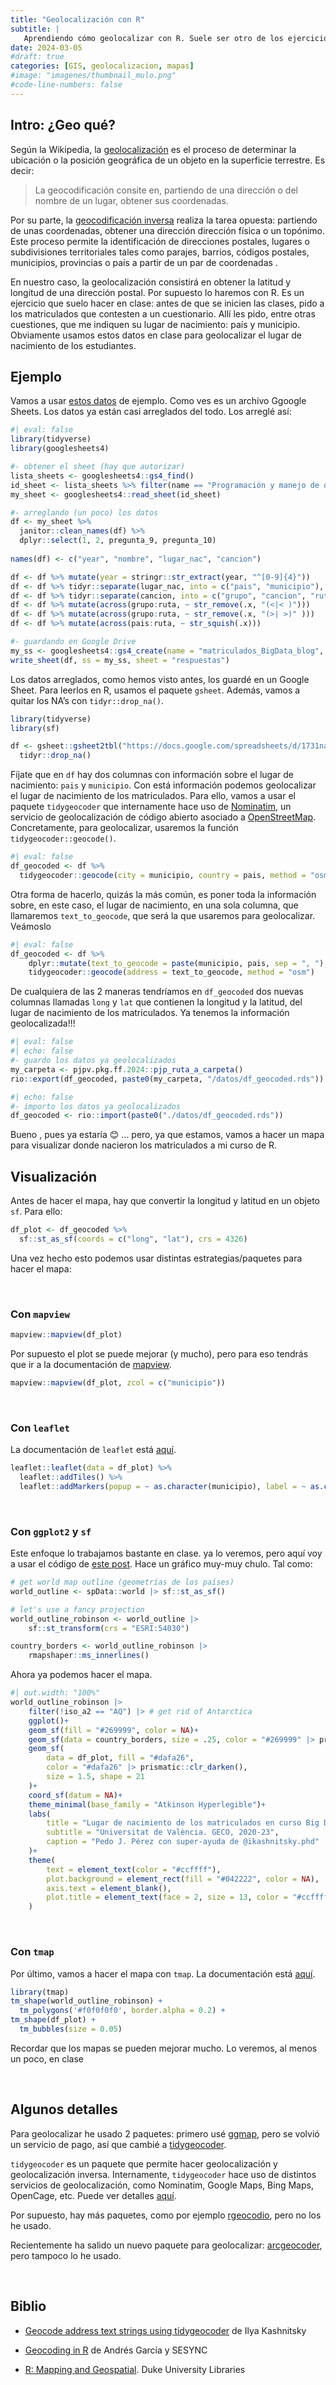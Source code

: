```yaml
---
title: "Geolocalización con R"
subtitle: | 
   Aprendiendo cómo geolocalizar con R. Suele ser otro de los ejercicios que hago en clase
date: 2024-03-05
#draft: true
categories: [GIS, geolocalizacion, mapas]
#image: "imagenes/thumbnail_mulo.png"
#code-line-numbers: false
---
```




## Intro: ¿Geo qué?

Según la Wikipedia, la [geolocalización](https://es.wikipedia.org/wiki/Geolocalizaci%C3%B3n) es el proceso de determinar la ubicación o la posición geográfica de un objeto en la superficie terrestre. Es decir:

> La geocodificación consite en, partiendo de una dirección o del nombre de un lugar, obtener sus coordenadas. 

Por su parte, la [geocodificación inversa](https://es.wikipedia.org/wiki/Geocodificaci%C3%B3n_inversa) realiza la tarea opuesta: partiendo de unas coordenadas, obtener una dirección dirección física o un topónimo. Este proceso permite la identificación de direcciones postales, lugares o subdivisiones territoriales tales como parajes, barrios, códigos postales, municipios, provincias o país a partir de un par de coordenadas .

En nuestro caso, la geolocalización consistirá en obtener la latitud y longitud de una dirección postal. Por supuesto lo haremos con R. Es un ejercicio que suelo hacer en clase: antes de que se inicien las clases, pido a los matriculados  que contesten a un cuestionario. Allí les pido, entre otras cuestiones, que me indiquen su lugar de nacimiento: país y municipio. Obviamente usamos estos datos en clase para geolocalizar el lugar de nacimiento de los estudiantes.


## Ejemplo 

Vamos a usar [estos datos](https://docs.google.com/spreadsheets/d/1731na00Pck0mE0zx3k217wf6FntW2APTDXw2nliylB0/edit#gid=1571489266) de ejemplo. Como ves es un archivo Ggoogle Sheets. Los datos ya están casi arreglados del todo. Los arreglé así:




```r
#| eval: false
library(tidyverse)
library(googlesheets4)  

#- obtener el sheet (hay que autorizar)
lista_sheets <- googlesheets4::gs4_find()  
id_sheet <- lista_sheets %>% filter(name == "Programación y manejo de datos (2019-2020) (respuestas)") %>% pull(id)
my_sheet <- googlesheets4::read_sheet(id_sheet)   

#- arreglando (un poco) los datos
df <- my_sheet %>% 
  janitor::clean_names(df) %>% 
  dplyr::select(1, 2, pregunta_9, pregunta_10) 
  
names(df) <- c("year", "nombre", "lugar_nac", "cancion")

df <- df %>% mutate(year = stringr::str_extract(year, "^[0-9]{4}"))
df <- df %>% tidyr::separate(lugar_nac, into = c("pais", "municipio"), sep = " - ") 
df <- df %>% tidyr::separate(cancion, into = c("grupo", "cancion", "ruta"), sep = " - ") 
df <- df %>% mutate(across(grupo:ruta, ~ str_remove(.x, "(<|< )")))
df <- df %>% mutate(across(grupo:ruta, ~ str_remove(.x, "(>| >)" )))
df <- df %>% mutate(across(pais:ruta, ~ str_squish(.x)))

#- guardando en Google Drive
my_ss <- googlesheets4::gs4_create(name = "matriculados_BigData_blog", sheets = "respuestas")
write_sheet(df, ss = my_ss, sheet = "respuestas")
```

Los datos arreglados, como hemos visto antes, los guardé en un Google Sheet. Para leerlos en R, usamos el paquete `gsheet`. Además, vamos a quitar los NA's con `tidyr::drop_na()`.


```r
library(tidyverse)
library(sf)

df <- gsheet::gsheet2tbl("https://docs.google.com/spreadsheets/d/1731na00Pck0mE0zx3k217wf6FntW2APTDXw2nliylB0/edit?usp=sharing")  %>% 
  tidyr::drop_na()
```



Fíjate que en `df` hay dos columnas con información sobre el lugar de nacimiento: `pais` y `municipio`. Con está información podemos geolocalizar el lugar de nacimiento de los matriculados. Para ello, vamos a usar el paquete `tidygeocoder` que internamente hace uso de [Nominatim](https://nominatim.org/), un servicio de geolocalización de código abierto asociado a [OpenStreetMap](https://www.openstreetmap.org/). Concretamente, para geolocalizar, usaremos la función `tidygeocoder::geocode()`. 



```r
#| eval: false
df_geocoded <- df %>% 
  tidygeocoder::geocode(city = municipio, country = pais, method = "osm")
```

Otra forma de hacerlo, quizás la más común, es poner toda la información sobre, en este caso, el lugar de nacimiento, en una sola columna, que llamaremos  `text_to_geocode`, que será la que usaremos para geolocalizar. Veámoslo



```r
#| eval: false
df_geocoded <- df %>% 
    dplyr::mutate(text_to_geocode = paste(municipio, pais, sep = ", "), .after = municipio) %>%
    tidygeocoder::geocode(address = text_to_geocode, method = "osm")
```

De cualquiera de las  2 maneras tendríamos en `df_geocoded` dos nuevas columnas llamadas `long` y `lat` que contienen la longitud y la latitud, del lugar de nacimiento de los matriculados. Ya tenemos la información geolocalizada!!!


```r
#| eval: false
#| echo: false
#- guardo los datos ya geolocalizados
my_carpeta <- pjpv.pkg.ff.2024::pjp_ruta_a_carpeta()
rio::export(df_geocoded, paste0(my_carpeta, "/datos/df_geocoded.rds"))
```



```r
#| echo: false
#- importo los datos ya geolocalizados
df_geocoded <- rio::import(paste0("./datos/df_geocoded.rds"))
```


Bueno , pues ya estaría  😊 ... pero, ya que estamos, vamos a hacer un mapa para visualizar donde nacieron los matriculados a mi curso de R.

## Visualización

Antes de hacer el mapa, hay que convertir la longitud y latitud en un objeto `sf`. Para ello:

```r
df_plot <- df_geocoded %>% 
  sf::st_as_sf(coords = c("long", "lat"), crs = 4326)
```


Una vez hecho esto podemos usar distintas estrategias/paquetes para hacer el mapa:

<br>


### Con `mapview`

```r
mapview::mapview(df_plot)
```

Por supuesto el plot se puede mejorar (y mucho), pero para eso tendrás que ir a la documentación de [mapview](https://r-spatial.github.io/mapview/index.html).   

```r
mapview::mapview(df_plot, zcol = c("municipio"))
```

<br>



### Con `leaflet`

La documentación de `leaflet` está [aquí](https://rstudio.github.io/leaflet/). 

```r
leaflet::leaflet(data = df_plot) %>% 
  leaflet::addTiles() %>%
  leaflet::addMarkers(popup = ~ as.character(municipio), label = ~ as.character(municipio))
```

<br>

### Con `ggplot2` y `sf`

Este enfoque lo trabajamos bastante en clase. ya lo veremos, pero aquí voy a usar el código de [este post](https://ikashnitsky.phd/2023/geocoding/). Hace un gráfico muy-muy chulo. Tal como:


```r
# get world map outline (geometrías de los países)
world_outline <- spData::world |> sf::st_as_sf()

# let's use a fancy projection
world_outline_robinson <- world_outline |> 
    sf::st_transform(crs = "ESRI:54030")

country_borders <- world_outline_robinson |> 
    rmapshaper::ms_innerlines()
```

Ahora ya podemos hacer el mapa.


```r
#| out.width: "100%"
world_outline_robinson |> 
    filter(!iso_a2 == "AQ") |> # get rid of Antarctica
    ggplot()+
    geom_sf(fill = "#269999", color = NA)+
    geom_sf(data = country_borders, size = .25, color = "#269999" |> prismatic::clr_lighten())+
    geom_sf(
        data = df_plot, fill = "#dafa26", 
        color = "#dafa26" |> prismatic::clr_darken(),
        size = 1.5, shape = 21
    )+
    coord_sf(datum = NA)+
    theme_minimal(base_family = "Atkinson Hyperlegible")+
    labs(
        title = "Lugar de nacimiento de los matriculados en curso Big Data",
        subtitle = "Universitat de València. GECO, 2020-23",
        caption = "Pedo J. Pérez con super-ayuda de @ikashnitsky.phd"
    )+
    theme(
        text = element_text(color = "#ccffff"),
        plot.background = element_rect(fill = "#042222", color = NA),
        axis.text = element_blank(),
        plot.title = element_text(face = 2, size = 13, color = "#ccffff")
    )
```

<br>

### Con `tmap`

Por último, vamos a hacer el mapa con `tmap`. La documentación está [aquí](https://mtennekes.github.io/tmap/).

```r
library(tmap)
tm_shape(world_outline_robinson) +
  tm_polygons('#f0f0f0f0', border.alpha = 0.2) +
tm_shape(df_plot) +
  tm_bubbles(size = 0.05)
```


Recordar que los mapas se pueden mejorar mucho. Lo veremos, al menos un poco, en clase

<br>

## Algunos detalles

Para geolocalizar he usado 2 paquetes: primero usé [ggmap](https://github.com/dkahle/ggmap), pero se volvió un servicio de pago, así que cambié a [tidygeocoder](https://jessecambon.github.io/tidygeocoder/index.html). 


`tidygeocoder` es un paquete que permite hacer geolocalización y geolocalización inversa. Internamente, `tidygeocoder` hace uso de distintos servicios de geolocalización, como Nominatim, Google Maps, Bing Maps, OpenCage, etc. Puede ver detalles [aquí](https://jessecambon.github.io/tidygeocoder/articles/geocoder_services.html).


Por supuesto, hay más paquetes, como por ejemplo [rgeocodio](https://github.com/hrbrmstr/rgeocodio), pero no los he usado.

Recientemente ha salido un nuevo paquete para geolocalizar: [arcgeocoder](https://dieghernan.github.io/arcgeocoder/), pero tampoco lo he usado.


<br>

## Biblio

- [Geocode address text strings using tidygeocoder](https://ikashnitsky.phd/2023/geocoding/) de Ilya Kashnitsky

- [Geocoding in R](https://www.sesync.org/resources/geocoding-r) de Andrés García y SESYNC

- [R: Mapping and Geospatial](https://guides.library.duke.edu/r-geospatial/geocode>). Duke University Libraries


